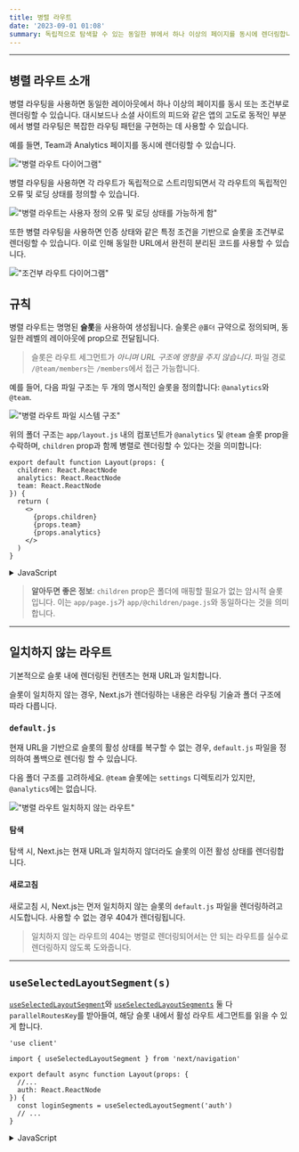 ```yaml
---
title: 병렬 라우트
date: '2023-09-01 01:08'
summary: 독립적으로 탐색할 수 있는 동일한 뷰에서 하나 이상의 페이지를 동시에 렌더링합니다. 고도로 동적인 애플리케이션을 위한 패턴입니다.
---
```

<TOCInline toc={props.toc} asDisclosure />

---

## 병렬 라우트 소개

병렬 라우팅을 사용하면 동일한 레이아웃에서 하나 이상의 페이지를 동시 또는 조건부로 렌더링할 수 있습니다. 대시보드나 소셜 사이트의 피드와 같은 앱의 고도로 동적인 부분에서 병렬 라우팅은 복잡한 라우팅 패턴을 구현하는 데 사용할 수 있습니다.

예를 들면, Team과 Analytics 페이지를 동시에 렌더링할 수 있습니다.

!["병렬 라우트 다이어그램"](https://nextjs.org/_next/image?url=%2Fdocs%2Flight%2Fparallel-routes.png&w=1920&q=75&dpl=dpl_AheoaH6KggwueRBPuJE2i4F6XpcR)

병렬 라우팅을 사용하면 각 라우트가 독립적으로 스트리밍되면서 각 라우트의 독립적인 오류 및 로딩 상태를 정의할 수 있습니다.

!["병렬 라우트는 사용자 정의 오류 및 로딩 상태를 가능하게 함"](https://nextjs.org/_next/image?url=%2Fdocs%2Flight%2Fparallel-routes-cinematic-universe.png&w=1920&q=75&dpl=dpl_AheoaH6KggwueRBPuJE2i4F6XpcR)

또한 병렬 라우팅을 사용하면 인증 상태와 같은 특정 조건을 기반으로 슬롯을 조건부로 렌더링할 수 있습니다. 이로 인해 동일한 URL에서 완전히 분리된 코드를 사용할 수 있습니다.

!["조건부 라우트 다이어그램"](https://nextjs.org/_next/image?url=%2Fdocs%2Flight%2Fconditional-routes-ui.png&w=1920&q=75&dpl=dpl_AheoaH6KggwueRBPuJE2i4F6XpcR)

## 규칙

병렬 라우트는 명명된 **슬롯**을 사용하여 생성됩니다. 슬롯은 <StyleBlueBold>`@폴더`</StyleBlueBold> 규약으로 정의되며, 동일한 레벨의 레이아웃에 prop으로 전달됩니다.

> 슬롯은 라우트 세그먼트가 _아니며 URL 구조에 영향을 주지 않습니다_. 파일 경로 `/@team/members`는 `/members`에서 접근 가능합니다.

예를 들어, 다음 파일 구조는 두 개의 명시적인 슬롯을 정의합니다: `@analytics`와 `@team`.

!["병렬 라우트 파일 시스템 구조"](https://nextjs.org/_next/image?url=%2Fdocs%2Flight%2Fparallel-routes-file-system.png&w=1920&q=75&dpl=dpl_AheoaH6KggwueRBPuJE2i4F6XpcR)


위의 폴더 구조는 `app/layout.js` 내의 컴포넌트가 `@analytics` 및 `@team` 슬롯 prop을 수락하며, `children` prop과 함께 병렬로 렌더링할 수 있다는 것을 의미합니다:

```tsx:"app/layout.tsx" switcher
export default function Layout(props: {
  children: React.ReactNode
  analytics: React.ReactNode
  team: React.ReactNode
}) {
  return (
    <>
      {props.children}
      {props.team}
      {props.analytics}
    </>
  )
}
```
<details>
    <summary>JavaScript</summary>
```jsx:"app/layout.js" switcher
export default function Layout(props) {
  return (
    <>
      {props.children}
      {props.team}
      {props.analytics}
    </>
  )
}
```
</details>

> **알아두면 좋은 정보**: `children` prop은 폴더에 매핑할 필요가 없는 암시적 슬롯입니다. 이는 `app/page.js`가 `app/@children/page.js`와 동일하다는 것을 의미합니다.

---
## 일치하지 않는 라우트

기본적으로 슬롯 내에 렌더링된 컨텐츠는 현재 URL과 일치합니다.

슬롯이 일치하지 않는 경우, Next.js가 렌더링하는 내용은 라우팅 기술과 폴더 구조에 따라 다릅니다.

### `default.js`

현재 URL을 기반으로 슬롯의 활성 상태를 복구할 수 없는 경우, `default.js` 파일을 정의하여 폴백으로 렌더링 할 수 있습니다.

다음 폴더 구조를 고려하세요. `@team` 슬롯에는 `settings` 디렉토리가 있지만, `@analytics`에는 없습니다.

!["병렬 라우트 일치하지 않는 라우트"](https://nextjs.org/_next/image?url=%2Fdocs%2Flight%2Fparallel-routes-unmatched-routes.png&w=1920&q=75&dpl=dpl_AheoaH6KggwueRBPuJE2i4F6XpcR)

#### 탐색

탐색 시, Next.js는 현재 URL과 일치하지 않더라도 슬롯의 이전 활성 상태를 렌더링합니다.

#### 새로고침

새로고침 시, Next.js는 먼저 일치하지 않는 슬롯의 `default.js` 파일을 렌더링하려고 시도합니다. 사용할 수 없는 경우 404가 렌더링됩니다.

> 일치하지 않는 라우트의 404는 병렬로 렌더링되어서는 안 되는 라우트를 실수로 렌더링하지 않도록 도와줍니다.

---

## `useSelectedLayoutSegment(s)`

[`useSelectedLayoutSegment`](https://nextjs.org/docs/app/api-reference/functions/use-selected-layout-segment)와 [`useSelectedLayoutSegments`](https://nextjs.org/docs/app/api-reference/functions/use-selected-layout-segments) 둘 다 `parallelRoutesKey`를 받아들여, 해당 슬롯 내에서 활성 라우트 세그먼트를 읽을 수 있게 합니다.

```tsx:"app/layout.tsx" switcher
'use client'

import { useSelectedLayoutSegment } from 'next/navigation'

export default async function Layout(props: {
  //...
  auth: React.ReactNode
}) {
  const loginSegments = useSelectedLayoutSegment('auth')
  // ...
}
```
<details>
    <summary>JavaScript</summary>
```jsx:"app/layout.js" switcher
'use client'

import { useSelectedLayoutSegment } from 'next/navigation'

export default async function Layout(props) {
  const loginSegments = useSelectedLayoutSegment('auth')
  // ...
}
```
</details>
사용자가 `@auth/login` 또는 URL 바에서 `/login`으로 이동하면, `loginSegments`는 문자열 `"login"`과 동일하게 됩니다.

---

## 예시

### 모달

병렬 라우팅은 모달을 렌더링하는 데 사용될 수 있습니다.

!["병렬 라우트 다이어그램"](https://nextjs.org/_next/image?url=%2Fdocs%2Flight%2Fparallel-routes-auth-modal.png&w=1920&q=75&dpl=dpl_AheoaH6KggwueRBPuJE2i4F6XpcR)

`@auth` 슬롯은 `/login` 같은 일치하는 라우트로 이동함으로써 표시될 수 있는 `<Modal>` 컴포넌트를 렌더링합니다.

```tsx:"app/layout.tsx" switcher
export default async function Layout(props: {
  // ...
  auth: React.ReactNode
}) {
  return (
    <>
      {/* ... */}
      {props.auth}
    </>
  )
}
```
<details>
    <summary>JavaScript</summary>
```jsx:"app/layout.js" switcher
export default async function Layout(props) {
  return (
    <>
      {/* ... */}
      {props.auth}
    </>
  )
}
```
</details>

```tsx:"app/@auth/login/page.tsx" switcher
import { Modal } from 'components/modal'

export default function Login() {
  return (
    <Modal>
      <h1>Login</h1>
      {/* ... */}
    </Modal>
  )
}
```
<details>
    <summary>JavaScript</summary>
```jsx:"app/@auth/login/page.js" switcher
import { Modal } from 'components/modal'

export default function Login() {
  return (
    <Modal>
      <h1>Login</h1>
      {/* ... */}
    </Modal>
  )
}
```
</details>

모달의 내용이 활성화되지 않은 상태에서 렌더링되지 않도록 하려면 `null`을 반환하는 `default.js` 파일을 만들 수 있습니다.

```tsx:"app/@auth/default.tsx" switcher
export default function Default() {
  return null
}
```
<details>
    <summary>JavaScript</summary>
```jsx:"app/@auth/default.js" switcher
export default function Default() {
  return null
}
```
</details>


#### 모달 닫기

모달이 클라이언트 내비게이션을 통해 시작되었다면 예를 들면 `<Link href="/login">`을 사용한다면, `router.back()`을 호출하거나 `Link` 컴포넌트를 사용하여 모달을 닫을 수 있습니다.

```tsx:"app/@auth/login/page.tsx" highlight="5" switcher
'use client'
import { useRouter } from 'next/navigation'
import { Modal } from 'components/modal'

export default async function Login() {
  const router = useRouter()
  return (
    <Modal>
      <span onClick={() => router.back()}>모달 닫기</span>
      <h1>Login</h1>
      ...
    </Modal>
  )
}
```
<details>
    <summary>JavaScript</summary>
```jsx:"app/@auth/login/page.js" highlight="5" switcher
'use client'
import { useRouter } from 'next/navigation'
import { Modal } from 'components/modal'

export default async function Login() {
  const router = useRouter()
  return (
    <Modal>
      <span onClick={() => router.back()}>모달 닫기</span>
      <h1>Login</h1>
      ...
    </Modal>
  )
}
```
</details>
> 모달에 대한 더 많은 정보는 [라우트 가로채기](/docs/nextjs/routing/intercepting-routes) 섹션에서 다룹니다.

다른 곳으로 이동하면서 모달을 닫고 싶다면, catch-all 라우트를 사용할 수도 있습니다.

!["병렬 라우트 다이어그램"](https://nextjs.org/_next/image?url=%2Fdocs%2Flight%2Fparallel-routes-catchall.png&w=1920&q=75&dpl=dpl_AheoaH6KggwueRBPuJE2i4F6XpcR)

```tsx:"app/@auth/[...catchAll]/page.tsx" switcher
export default function CatchAll() {
  return null
}
```
<details>
    <summary>JavaScript</summary>
```jsx:"app/@auth/[...catchAll]/page.js" switcher
export default function CatchAll() {
  return null
}
```
</details>
> Catch-all 라우트는 `default.js`보다 우선순위가 높습니다.


### 조건부 라우트

병렬 라우트는 조건부 라우팅을 구현하는 데 사용될 수 있습니다. 예를 들어, 인증 상태에 따라 `@dashboard` 또는 `@login` 라우트를 렌더링 할 수 있습니다.

```tsx:"app/layout.tsx" switcher
import { getUser } from '@/lib/auth'

export default function Layout({
  dashboard,
  login,
}: {
  dashboard: React.ReactNode
  login: React.ReactNode
}) {
  const isLoggedIn = getUser()
  return isLoggedIn ? dashboard : login
}
```
<details>
    <summary>JavaScript</summary>
```jsx:"app/layout.js" switcher
import { getUser } from '@/lib/auth'

export default function Layout({ dashboard, login }) {
  const isLoggedIn = getUser()
  return isLoggedIn ? dashboard : login
}
```
</details>

!["병렬 라우트 인증 예제"](https://nextjs.org/_next/image?url=%2Fdocs%2Flight%2Fconditional-routes-ui.png&w=1920&q=75&dpl=dpl_AheoaH6KggwueRBPuJE2i4F6XpcR)